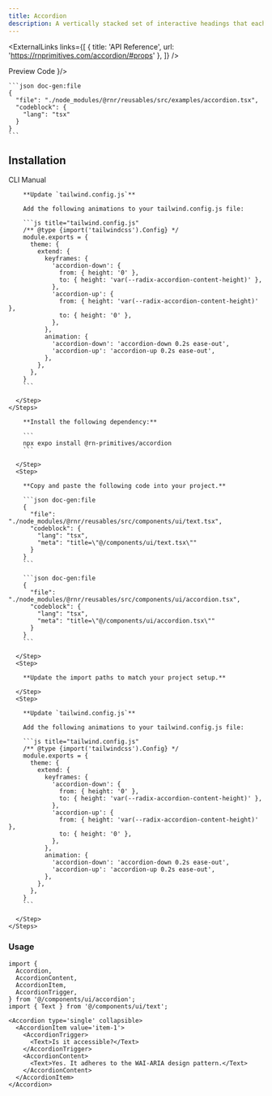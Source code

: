 ```yaml
---
title: Accordion
description: A vertically stacked set of interactive headings that each reveal a section of content.
---
```



<ExternalLinks
  links={[
    { title: 'API Reference', url: 'https://rnprimitives.com/accordion/#props' },
  ]}
/>

<div className="h-5"/>

<SectionTabs defaultValue="preview">
  <SectionTabsList>
    <SectionTabsTrigger value="preview">Preview</SectionTabsTrigger>
    <SectionTabsTrigger value="code">Code</SectionTabsTrigger>
  </SectionTabsList>
  <SectionTabsContent value="preview">
    <PreviewCard copyContent={accordionPreview} webPreview={<AccordionPreview />}/>
  </SectionTabsContent>
  <SectionTabsContent value="code">

    ```json doc-gen:file
    {
      "file": "./node_modules/@rnr/reusables/src/examples/accordion.tsx",
      "codeblock": {
        "lang": "tsx"
      }
    }
    ```
  </SectionTabsContent>
</SectionTabs>


## Installation

<SectionTabs defaultValue="cli">
  <SectionTabsList>
    <SectionTabsTrigger id="cli" value="cli">CLI</SectionTabsTrigger>
    <SectionTabsTrigger id="manual" value="manual">Manual</SectionTabsTrigger>
  </SectionTabsList>
  <SectionTabsContent value="cli">
    <Steps>
      <Step>
        <CommandTabs args={["add", "accordion"]}/>
      </Step>
      <Step>

        **Update `tailwind.config.js`**

        Add the following animations to your tailwind.config.js file:

        ```js title="tailwind.config.js"
        /** @type {import('tailwindcss').Config} */
        module.exports = {
          theme: {
            extend: {
              keyframes: {
                'accordion-down': {
                  from: { height: '0' },
                  to: { height: 'var(--radix-accordion-content-height)' },
                },
                'accordion-up': {
                  from: { height: 'var(--radix-accordion-content-height)' },
                  to: { height: '0' },
                },
              },
              animation: {
                'accordion-down': 'accordion-down 0.2s ease-out',
                'accordion-up': 'accordion-up 0.2s ease-out',
              },
            },
          },
        }
        ```

      </Step>
    </Steps>
  </SectionTabsContent>
  <SectionTabsContent value="manual">
    <Steps>
      <Step>
 
        **Install the following dependency:**

        ```
        npx expo install @rn-primitives/accordion
        ```

      </Step>
      <Step>
 
        **Copy and paste the following code into your project.**

        ```json doc-gen:file
        {
          "file": "./node_modules/@rnr/reusables/src/components/ui/text.tsx",
          "codeblock": {
            "lang": "tsx",
            "meta": "title=\"@/components/ui/text.tsx\""
          }
        }
        ```

        ```json doc-gen:file
        {
          "file": "./node_modules/@rnr/reusables/src/components/ui/accordion.tsx",
          "codeblock": {
            "lang": "tsx",
            "meta": "title=\"@/components/ui/accordion.tsx\""
          }
        }
        ```
 
      </Step>
      <Step>

        **Update the import paths to match your project setup.**

      </Step>
      <Step>

        **Update `tailwind.config.js`**

        Add the following animations to your tailwind.config.js file:

        ```js title="tailwind.config.js"
        /** @type {import('tailwindcss').Config} */
        module.exports = {
          theme: {
            extend: {
              keyframes: {
                'accordion-down': {
                  from: { height: '0' },
                  to: { height: 'var(--radix-accordion-content-height)' },
                },
                'accordion-up': {
                  from: { height: 'var(--radix-accordion-content-height)' },
                  to: { height: '0' },
                },
              },
              animation: {
                'accordion-down': 'accordion-down 0.2s ease-out',
                'accordion-up': 'accordion-up 0.2s ease-out',
              },
            },
          },
        }
        ```

      </Step>
    </Steps>
  </SectionTabsContent>
</SectionTabs>

### Usage

```tsx
import {
  Accordion,
  AccordionContent,
  AccordionItem,
  AccordionTrigger,
} from '@/components/ui/accordion';
import { Text } from '@/components/ui/text';
```

```tsx
<Accordion type='single' collapsible>
  <AccordionItem value='item-1'>
    <AccordionTrigger>
      <Text>Is it accessible?</Text>
    </AccordionTrigger>
    <AccordionContent>
      <Text>Yes. It adheres to the WAI-ARIA design pattern.</Text>
    </AccordionContent>
  </AccordionItem>
</Accordion>
```
